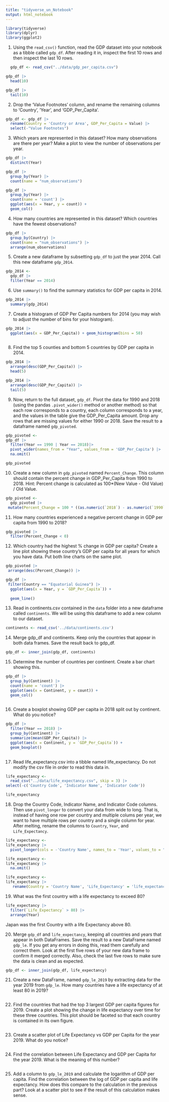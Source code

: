 ```yaml
---
title: "tidyverse_un_Notebook"
output: html_notebook
---
```

```r
library(tidyverse)
library(dplyr)
library(ggplot2)
```

1.	Using the `read_csv()` function, read the GDP dataset into your notebook as a tibble called `gdp_df`. After reading it in, inspect the first 10 rows and then inspect the last 10 rows. 

```r
  gdp_df <- read_csv("../data/gdp_per_capita.csv")
```


```r
gdp_df |> 
  head(10)
```
```r
gdp_df |> 
  tail(10)
```

2. Drop the 'Value Footnotes' column, and rename the remaining columns to 'Country', 'Year', and 'GDP_Per_Capita'.

```r
gdp_df <- gdp_df |> 
  rename(Country = 'Country or Area', GDP_Per_Capita = Value) |> 
  select(-"Value Footnotes")
```
3. Which years are represented in this dataset? How many observations are there per year? Make a plot to view the number of observations per year.

```r
gdp_df |> 
  distinct(Year)
```
```r
gdp_df |> 
  group_by(Year) |> 
  count(name = "num_observations")
```
```r
gdp_df |>
  group_by(Year) |> 
  count(name = 'count') |>
  ggplot(aes(x = Year, y = count)) +
  geom_col()
```


4. How many countries are represented in this dataset? Which countries have the fewest observations?
```r
gdp_df |> 
  group_by(Country) |> 
  count(name = "num_observations") |> 
  arrange(num_observations)

```

5. Create a new dataframe by subsetting `gdp_df` to just the year 2014. Call this new dataframe `gdp_2014`.
```r
gdp_2014 <-
  gdp_df |> 
  filter(Year == 2014)
```

6. Use `summary()` to find the summary statistics for GDP per capita in 2014. 
```r
gdp_2014 |> 
  summary(gdp_2014)
```

7. Create a histogram of GDP Per Capita numbers for 2014 (you may wish to adjust the number of bins for your histogram).
```r
gdp_2014 |> 
  ggplot(aes(x = GDP_Per_Capita)) + geom_histogram(bins = 50)
  
```

8. Find the top 5 counties and bottom 5 countries by GDP per capita in 2014.
```r
gdp_2014 |> 
  arrange(desc(GDP_Per_Capita)) |> 
  head(5)
```
```r
gdp_2014 |> 
  arrange(desc(GDP_Per_Capita)) |> 
  tail(5)
```

9. Now, return to the full dataset, `gdp_df`. Pivot the data for 1990 and 2018 (using the pandas `.pivot_wider()` method or another method) so that each row corresponds to a country, each column corresponds to a year, and the values in the table give the GDP_Per_Capita amount. Drop any rows that are missing values for either 1990 or 2018. Save the result to a dataframe named `gdp_pivoted`.
```r
gdp_pivoted <-
gdp_df |> 
  filter(Year == 1990 | Year == 2018)|> 
  pivot_wider(names_from = "Year", values_from = 'GDP_Per_Capita') |> 
  na.omit()
```
```r
gdp_pivoted
```

10. Create a new column in `gdp_pivoted` named `Percent_Change`. This column should contain the percent change in GDP_Per_Capita from 1990 to 2018. Hint: Percent change is calculated as 100*(New Value - Old Value) / Old Value.
```r
gdp_pivoted <-
  gdp_pivoted |> 
 mutate(Percent_Change = 100 * ((as.numeric(`2018`) - as.numeric(`1990`)) / as.numeric(`1990`)))
```

11. How many countries experienced a negative percent change in GDP per capita from 1990 to 2018?
```r
gdp_pivoted |> 
  filter(Percent_Change < 0)
```

12. Which country had the highest % change in GDP per capita? Create a line plot showing these country's GDP per capita for all years for which you have data. Put both line charts on the same plot.
```r
gdp_pivoted |> 
 arrange(desc(Percent_Change)) |> 

```
```r
gdp_df |> 
 filter(Country == "Equatorial Guinea") |> 
  ggplot(aes(x = Year, y = `GDP_Per_Capita`)) +
 
  geom_line()

```

13. Read in continents.csv contained in the `data` folder into a new dataframe called `continents`. We will be using this dataframe to add a new column to our dataset.
```r
continents <- read_csv('../data/continents.csv')
```

14. Merge gdp_df and continents. Keep only the countries that appear in both data frames. Save the result back to gdp_df.
```r
gdp_df <- inner_join(gdp_df, continents)
```

15. Determine the number of countries per continent. Create a bar chart showing this.
```r
gdp_df |> 
  group_by(Continent) |> 
  count(name = 'count') |>
  ggplot(aes(x = Continent, y = count)) +
  geom_col()
  
```

16. Create a boxplot showing GDP per capita in 2018 split out by continent. What do you notice?
```r
gdp_df |>
  filter(Year == 2018) |> 
  group_by(Continent) |> 
  summarize(mean(GDP_Per_Capita)) |> 
  ggplot(aes(x = Continent, y = `GDP_Per_Capita`)) +
  geom_boxplot()
 
```

17. Read life_expectancy.csv into a tibble named life_expectancy. Do not modify the csv file in order to read this data in. 
```r
life_expectancy <- 
  read_csv("../data/life_expectancy.csv", skip = 3) |> 
select(-c('Country Code', 'Indicator Name', 'Indicator Code'))
```
```r
life_expectancy
```
 
18. Drop the Country Code, Indicator Name, and Indicator Code columns. Then use `pivot_longer` to convert your data from wide to long. That is, instead of having one row per country and multiple colums per year, we want to have multiple rows per country and a single column for year. After melting, rename the columns to `Country`, `Year`, and `Life_Expectancy`.
```r
life_expectancy <-
life_expectancy |> 
  pivot_longer(cols = -'Country Name', names_to = 'Year', values_to = "life_expectancy")
```
```r
life_expectancy <-
life_expectancy |> 
  na.omit()  
```

```r
life_expectancy <-
life_expectancy |> 
   rename(Country = 'Country Name', 'Life_Expectancy' = 'life_expectancy') 

```

19. What was the first country with a life expectancy to exceed 80?
```r
life_expectancy |> 
  filter(`Life_Expectancy` > 80) |> 
  arrange(Year)

```
Japan was the first Country with a life Expectancy above 80.

20. Merge `gdp_df` and `life_expectancy`, keeping all countries and years that appear in both DataFrames. Save the result to a new DataFrame named `gdp_le`. If you get any errors in doing this, read them carefully and correct them. Look at the first five rows of your new data frame to confirm it merged correctly. Also, check the last five rows to make sure the data is clean and as expected.
```r
gdp_df <- inner_join(gdp_df, life_expectancy)
```

21. Create a new DataFrame, named `gdp_le_2019` by extracting data for the year 2019 from `gdp_le`. How many countries have a life expectancy of at least 80 in 2019?
```r

```

22. Find the countries that had the top 3 largest GDP per capita figures for 2019. Create a plot showing the change in life expectancy over time for these three countries. This plot should be faceted so that each country is contained in its own figure.
```r

```

23. Create a scatter plot of Life Expectancy vs GDP per Capita for the year 2019. What do you notice?
```r

```

24. Find the correlation between Life Expectancy and GDP per Capita for the year 2019. What is the meaning of this number?
```r

```

25. Add a column to `gdp_le_2019` and calculate the logarithm of GDP per capita. Find the correlation between the log of GDP per capita and life expectancy. How does this compare to the calculation in the previous part? Look at a scatter plot to see if the result of this calculation makes sense.
```r
```





